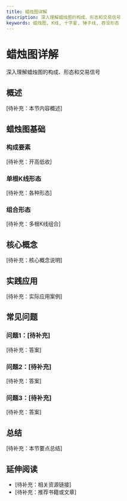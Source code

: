 ```yaml
---
title: 蜡烛图详解
description: 深入理解蜡烛图的构成、形态和交易信号
keywords: 蜡烛图, K线, 十字星, 锤子线, 吞没形态
---
```


# 蜡烛图详解

深入理解蜡烛图的构成、形态和交易信号

## 概述

[待补充：本节内容概述]

## 蜡烛图基础

### 构成要素
[待补充：开高低收]

### 单根K线形态
[待补充：各种形态]

### 组合形态
[待补充：多根K线组合]

## 核心概念

[待补充：核心概念说明]

## 实践应用

[待补充：实际应用案例]

## 常见问题

### 问题1：[待补充]
[待补充：答案]

### 问题2：[待补充]
[待补充：答案]

### 问题3：[待补充]
[待补充：答案]

## 总结

[待补充：本节要点总结]

## 延伸阅读

- [待补充：相关资源链接]
- [待补充：推荐书籍或文章]
